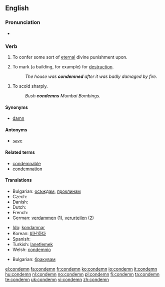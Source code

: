 ==English==

===Pronunciation===
* {{audio|en-us-condemn.ogg|Audio (US)}}

===Verb===
{{en-verb}}

# {{transitive}} To confer some sort of [[eternal]] divine punishment upon.
# {{transitive}} To mark (a building, for example) for [[destruction]].
#: ''The house was '''condemned''' after it was badly damaged by fire.''
# {{transitive}} To scold sharply.
#: ''Bush '''condemns''' Mumbai Bombings.''

====Synonyms====
* [[damn]]

====Antonyms====
* [[save]]

====Related terms====
* [[condemnable]]
* [[condemnation]]

====Translations====
{{trans-top|To confer some sort of [[eternal]] divine punishment upon}}
* Bulgarian: [[осъждам]], [[проклинам]]
* Czech: {{t-|cs|odsoudit}}
* Danish: {{t-|da|fordømme}}
* Dutch: {{t+|nl|veroordelen|n}}
* French: {{t+|fr|condamner}}
* German: [[verdammen]] (1), [[verurteilen]] (2)
{{trans-mid}}
* [[Ido]]: [[kondamnar]]
* Korean: [[비난하다]]
* Spanish: {{t-|es|condenar}}
* Turkish: [[lanetlemek]]
* Welsh: [[condemnio]]
{{trans-bottom}}

{{trans-top|To mark for [[destruction]]}}
* Bulgarian: [[бракувам]]
{{trans-mid}}
{{trans-bottom}}

[[el:condemn]]
[[fa:condemn]]
[[fr:condemn]]
[[ko:condemn]]
[[io:condemn]]
[[it:condemn]]
[[hu:condemn]]
[[nl:condemn]]
[[no:condemn]]
[[pl:condemn]]
[[fi:condemn]]
[[ta:condemn]]
[[te:condemn]]
[[uk:condemn]]
[[vi:condemn]]
[[zh:condemn]]